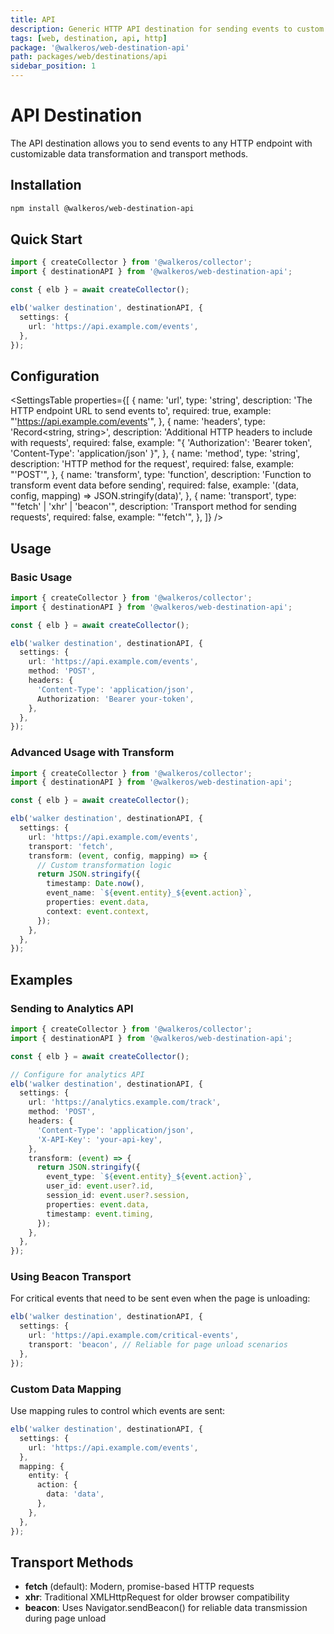 ```yaml
---
title: API
description: Generic HTTP API destination for sending events to custom endpoints
tags: [web, destination, api, http]
package: '@walkeros/web-destination-api'
path: packages/web/destinations/api
sidebar_position: 1
---
```



# API Destination

<PackageLink
  env="web"
  github="packages/web/destinations/api"
  npm="@walkeros/web-destination-api"
/>

The API destination allows you to send events to any HTTP endpoint with
customizable data transformation and transport methods.

## Installation

```bash
npm install @walkeros/web-destination-api
```

## Quick Start

```typescript
import { createCollector } from '@walkeros/collector';
import { destinationAPI } from '@walkeros/web-destination-api';

const { elb } = await createCollector();

elb('walker destination', destinationAPI, {
  settings: {
    url: 'https://api.example.com/events',
  },
});
```

## Configuration

<SettingsTable
  properties={[
    {
      name: 'url',
      type: 'string',
      description: 'The HTTP endpoint URL to send events to',
      required: true,
      example: "'https://api.example.com/events'",
    },
    {
      name: 'headers',
      type: 'Record<string, string>',
      description: 'Additional HTTP headers to include with requests',
      required: false,
      example:
        "{ 'Authorization': 'Bearer token', 'Content-Type': 'application/json' }",
    },
    {
      name: 'method',
      type: 'string',
      description: 'HTTP method for the request',
      required: false,
      example: "'POST'",
    },
    {
      name: 'transform',
      type: 'function',
      description: 'Function to transform event data before sending',
      required: false,
      example: '(data, config, mapping) => JSON.stringify(data)',
    },
    {
      name: 'transport',
      type: "'fetch' | 'xhr' | 'beacon'",
      description: 'Transport method for sending requests',
      required: false,
      example: "'fetch'",
    },
  ]}
/>

## Usage

### Basic Usage

```typescript
import { createCollector } from '@walkeros/collector';
import { destinationAPI } from '@walkeros/web-destination-api';

const { elb } = await createCollector();

elb('walker destination', destinationAPI, {
  settings: {
    url: 'https://api.example.com/events',
    method: 'POST',
    headers: {
      'Content-Type': 'application/json',
      Authorization: 'Bearer your-token',
    },
  },
});
```

### Advanced Usage with Transform

```typescript
import { createCollector } from '@walkeros/collector';
import { destinationAPI } from '@walkeros/web-destination-api';

const { elb } = await createCollector();

elb('walker destination', destinationAPI, {
  settings: {
    url: 'https://api.example.com/events',
    transport: 'fetch',
    transform: (event, config, mapping) => {
      // Custom transformation logic
      return JSON.stringify({
        timestamp: Date.now(),
        event_name: `${event.entity}_${event.action}`,
        properties: event.data,
        context: event.context,
      });
    },
  },
});
```

## Examples

### Sending to Analytics API

```typescript
import { createCollector } from '@walkeros/collector';
import { destinationAPI } from '@walkeros/web-destination-api';

const { elb } = await createCollector();

// Configure for analytics API
elb('walker destination', destinationAPI, {
  settings: {
    url: 'https://analytics.example.com/track',
    method: 'POST',
    headers: {
      'Content-Type': 'application/json',
      'X-API-Key': 'your-api-key',
    },
    transform: (event) => {
      return JSON.stringify({
        event_type: `${event.entity}_${event.action}`,
        user_id: event.user?.id,
        session_id: event.user?.session,
        properties: event.data,
        timestamp: event.timing,
      });
    },
  },
});
```

### Using Beacon Transport

For critical events that need to be sent even when the page is unloading:

```typescript
elb('walker destination', destinationAPI, {
  settings: {
    url: 'https://api.example.com/critical-events',
    transport: 'beacon', // Reliable for page unload scenarios
  },
});
```

### Custom Data Mapping

Use mapping rules to control which events are sent:

```typescript
elb('walker destination', destinationAPI, {
  settings: {
    url: 'https://api.example.com/events',
  },
  mapping: {
    entity: {
      action: {
        data: 'data',
      },
    },
  },
});
```

## Transport Methods

- **fetch** (default): Modern, promise-based HTTP requests
- **xhr**: Traditional XMLHttpRequest for older browser compatibility
- **beacon**: Uses Navigator.sendBeacon() for reliable data transmission during
  page unload

